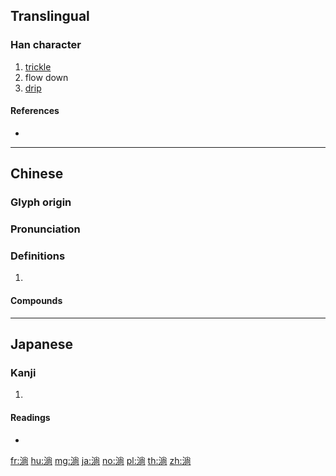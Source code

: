 {{character info/new}}
==Translingual==

===Han character===
{{Han char|rn=85|rad=水|as=08|sn=11|four=39127|canj=EFBR}}

# [[trickle]]
# flow down
# [[drip]]

====References====
* {{Han ref|kx=0629.170|dkj=17629|dj=1031.110|hdz=31648.040|uh=6DCC|ud=28108|bh=B249|bd=45641}}

----

==Chinese==
{{zh-forms}}

===Glyph origin===
{{Han etym}}

===Pronunciation===
{{zh-pron
|m=tǎng
|c=tong2
|mc=
|oc=y
|cat=
}}

===Definitions===
{{zh-hanzi}}

# {{rfdef|zh}}

====Compounds====
{{zh-der|一浪淌|淌下|淌板船|淌水|淌眼抹淚|淌淚}}

----

==Japanese==

===Kanji===
{{ja-kanji|grade=|rs=水08}}

# {{defn|lang=ja|sort=水08}}

====Readings====
* {{ja-readings|on=[[しょう]] (shō), [[とう]] (tō)|kun=[[したたる]] (shitataru)}}

[[fr:淌]]
[[hu:淌]]
[[mg:淌]]
[[ja:淌]]
[[no:淌]]
[[pl:淌]]
[[th:淌]]
[[zh:淌]]